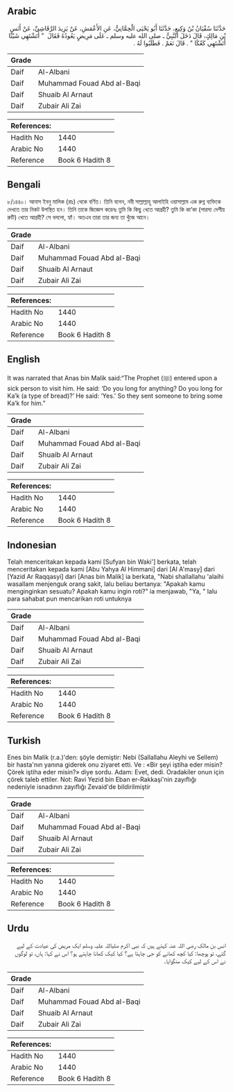 ## Arabic


<div dir="rtl" lang="ar" style={{fontSize:'larger',backgroundColor:'#f8f9fa',padding:20}}>
حَدَّثَنَا سُفْيَانُ بْنُ وَكِيعٍ، حَدَّثَنَا أَبُو يَحْيَى الْحِمَّانِيُّ، عَنِ الأَعْمَشِ، عَنْ يَزِيدَ الرَّقَاشِيِّ، عَنْ أَنَسِ بْنِ مَالِكٍ، قَالَ دَخَلَ النَّبِيُّ ـ صلى الله عليه وسلم ـ عَلَى مَرِيضٍ يَعُودُهُ فَقَالَ ‏ "‏ أَتَشْتَهِي شَيْئًا أَتَشْتَهِي كَعْكًا ‏"‏ ‏.‏ قَالَ نَعَمْ ‏.‏ فَطَلَبُوا لَهُ ‏.‏
</div>
<div style={{backgroundColor:'#f8f9fa',padding:20, marginBottom: 10}}><table> <thead> <tr> <th>Grade</th> <th></th> </tr> </thead> <tbody> <tr><td>Daif</td><td>Al-Albani</td></tr><tr><td>Daif</td><td>Muhammad Fouad Abd al-Baqi</td></tr><tr><td>Daif</td><td>Shuaib Al Arnaut</td></tr><tr><td>Daif</td><td>Zubair Ali Zai</td></tr></tbody></table><table> <thead> <tr> <th>References:</th> <th></th> </tr> </thead> <tbody><tr><td>Hadith No</td><td>1440</td></tr><tr><td>Arabic No</td><td>1440</td></tr><tr><td>Reference</td><td>Book 6 Hadith 8</td></tr></tbody></table></div>

## Bengali


<div dir="ltr" lang="bn" style={{fontSize:'larger',backgroundColor:'#f8f9fa',padding:20}}>
৮/১৪৪০। আনাস ইবনু মালিক (রাঃ) থেকে বর্ণিত। তিনি বলেন, নবী সাল্লাল্লাহু আলাইহি ওয়াসাল্লাম এক রুগ্ন ব্যক্তিকে দেখতে তার নিকট উপস্থিত হন। তিনি তাকে জিজ্ঞেস করেনঃ তুমি কি কিছু খেতে আগ্রহী? তুমি কি কা‘কা (পারস্য দেশীয় রুটি) খেতে আগ্রহী? সে বললো, হ্যাঁ। অতএব তারা তার জন্য তা খুঁজে আনে।
</div>
<div style={{backgroundColor:'#f8f9fa',padding:20, marginBottom: 10}}><table> <thead> <tr> <th>Grade</th> <th></th> </tr> </thead> <tbody> <tr><td>Daif</td><td>Al-Albani</td></tr><tr><td>Daif</td><td>Muhammad Fouad Abd al-Baqi</td></tr><tr><td>Daif</td><td>Shuaib Al Arnaut</td></tr><tr><td>Daif</td><td>Zubair Ali Zai</td></tr></tbody></table><table> <thead> <tr> <th>References:</th> <th></th> </tr> </thead> <tbody><tr><td>Hadith No</td><td>1440</td></tr><tr><td>Arabic No</td><td>1440</td></tr><tr><td>Reference</td><td>Book 6 Hadith 8</td></tr></tbody></table></div>

## English


<div dir="ltr" lang="en" style={{fontSize:'larger',backgroundColor:'#f8f9fa',padding:20}}>
It was narrated that Anas bin Malik said:“The Prophet (ﷺ) entered upon a sick person to visit him. He said: ‘Do you long for anything? Do you long for Ka’k (a type of bread)?’ He said: ‘Yes.’ So they sent someone to bring some Ka’k for him.”
</div>
<div style={{backgroundColor:'#f8f9fa',padding:20, marginBottom: 10}}><table> <thead> <tr> <th>Grade</th> <th></th> </tr> </thead> <tbody> <tr><td>Daif</td><td>Al-Albani</td></tr><tr><td>Daif</td><td>Muhammad Fouad Abd al-Baqi</td></tr><tr><td>Daif</td><td>Shuaib Al Arnaut</td></tr><tr><td>Daif</td><td>Zubair Ali Zai</td></tr></tbody></table><table> <thead> <tr> <th>References:</th> <th></th> </tr> </thead> <tbody><tr><td>Hadith No</td><td>1440</td></tr><tr><td>Arabic No</td><td>1440</td></tr><tr><td>Reference</td><td>Book 6 Hadith 8</td></tr></tbody></table></div>

## Indonesian


<div dir="ltr" lang="id" style={{fontSize:'larger',backgroundColor:'#f8f9fa',padding:20}}>
Telah menceritakan kepada kami [Sufyan bin Waki'] berkata, telah menceritakan kepada kami [Abu Yahya Al Himmani] dari [Al A'masy] dari [Yazid Ar Raqqasyi] dari [Anas bin Malik] ia berkata, "Nabi shallallahu 'alaihi wasallam menjenguk orang sakit, lalu beliau bertanya: "Apakah kamu menginginkan sesuatu? Apakah kamu ingin roti?" ia menjawab, "Ya, " lalu para sahabat pun mencarikan roti untuknya
</div>
<div style={{backgroundColor:'#f8f9fa',padding:20, marginBottom: 10}}><table> <thead> <tr> <th>Grade</th> <th></th> </tr> </thead> <tbody> <tr><td>Daif</td><td>Al-Albani</td></tr><tr><td>Daif</td><td>Muhammad Fouad Abd al-Baqi</td></tr><tr><td>Daif</td><td>Shuaib Al Arnaut</td></tr><tr><td>Daif</td><td>Zubair Ali Zai</td></tr></tbody></table><table> <thead> <tr> <th>References:</th> <th></th> </tr> </thead> <tbody><tr><td>Hadith No</td><td>1440</td></tr><tr><td>Arabic No</td><td>1440</td></tr><tr><td>Reference</td><td>Book 6 Hadith 8</td></tr></tbody></table></div>

## Turkish


<div dir="ltr" lang="tr" style={{fontSize:'larger',backgroundColor:'#f8f9fa',padding:20}}>
Enes bin Malik (r.a.)'den: şöyle demiştir: Nebi (Sallallahu Aleyhi ve Sellem) bir hasta'nın yanına giderek onu ziyaret etti. Ve : «Bir şeyi iştiha eder misin? Çörek iştiha eder misin?» diye sordu. Adam: Evet, dedi. Oradakiler onun için çörek taleb ettiler. Not: Ravi Yezid bin Eban er-Rakkaşi'nin zayıflığı nedeniyle isnadının zayıflığı Zevaid'de bildirilmiştir
</div>
<div style={{backgroundColor:'#f8f9fa',padding:20, marginBottom: 10}}><table> <thead> <tr> <th>Grade</th> <th></th> </tr> </thead> <tbody> <tr><td>Daif</td><td>Al-Albani</td></tr><tr><td>Daif</td><td>Muhammad Fouad Abd al-Baqi</td></tr><tr><td>Daif</td><td>Shuaib Al Arnaut</td></tr><tr><td>Daif</td><td>Zubair Ali Zai</td></tr></tbody></table><table> <thead> <tr> <th>References:</th> <th></th> </tr> </thead> <tbody><tr><td>Hadith No</td><td>1440</td></tr><tr><td>Arabic No</td><td>1440</td></tr><tr><td>Reference</td><td>Book 6 Hadith 8</td></tr></tbody></table></div>

## Urdu


<div dir="rtl" lang="ur" style={{fontSize:'larger',backgroundColor:'#f8f9fa',padding:20}}>
انس بن مالک رضی اللہ عنہ کہتے ہیں کہ نبی اکرم صلیاللہ علیہ وسلم ایک مریض کی عیادت کے لیے گئے، تو پوچھا: کیا کچھ کھانے کو جی چاہتا ہے؟ کیا کیک کھانا چاہتے ہو؟ اس نے کہا: ہاں، تو لوگوں نے اس کے لیے کیک منگوایا۔
</div>
<div style={{backgroundColor:'#f8f9fa',padding:20, marginBottom: 10}}><table> <thead> <tr> <th>Grade</th> <th></th> </tr> </thead> <tbody> <tr><td>Daif</td><td>Al-Albani</td></tr><tr><td>Daif</td><td>Muhammad Fouad Abd al-Baqi</td></tr><tr><td>Daif</td><td>Shuaib Al Arnaut</td></tr><tr><td>Daif</td><td>Zubair Ali Zai</td></tr></tbody></table><table> <thead> <tr> <th>References:</th> <th></th> </tr> </thead> <tbody><tr><td>Hadith No</td><td>1440</td></tr><tr><td>Arabic No</td><td>1440</td></tr><tr><td>Reference</td><td>Book 6 Hadith 8</td></tr></tbody></table></div>